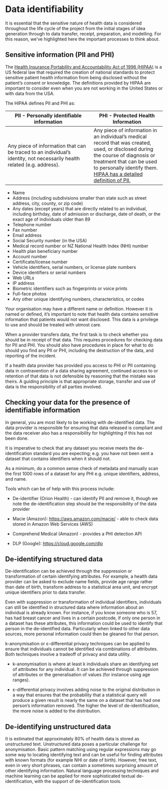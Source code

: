 # Data identifiability {#sec-identifiability}

It is essential that the sensitive nature of health data is considered throughout the life cycle of the project from the initial stages of idea generation through to data transfer, receipt, preparation, and modelling. For this reason, we've highlighted here the important processes to think about.

## Sensitive information (PII and PHI)

The [Health Insurance Portability and Accountability Act of 1996 (HIPAA)](https://aspe.hhs.gov/report/health-insurance-portability-and-accountability-act-1996) is a US federal law that required the creation of national standards to protect sensitive patient health information from being disclosed without the patient's consent or knowledge. The definitions provided by HIPAA are important to consider even when you are not working in the United States or with data from the USA.

The HIPAA defines PII and PHI as:

| PII - Personally identifiable information | PHI - Protected Health Information |
|-------------------------------------------|------------------------------------|
| Any piece of information that can be traced to an individual's identity, not necessarily health related (e.g. address). | ​​Any piece of information in an individual's medical record that was created, used, or disclosed during the course of diagnosis or treatment that can be used to personally identify them. [HIPAA has a detailed definition of PII.](https://www.hhs.gov/hipaa/for-professionals/privacy/special-topics/de-identification/index.html) |

:::{.callout-note appearance="simple"}
* ​​Name
* Address (including subdivisions smaller than state such as street address, city, county, or zip code)
* Any dates (except years) that are directly related to an individual, including birthday, date of admission or discharge, date of death, or the exact age of individuals older than 89
* Telephone number
* Fax number
* Email address
* Social Security number (in the USA)
* Medical record number or NZ National Health Index (NHI) number
* Health plan beneficiary number
* Account number
* Certificate/license number
* Vehicle identifiers, serial numbers, or license plate numbers
* Device identifiers or serial numbers
* Web URLs
* IP address
* Biometric identifiers such as fingerprints or voice prints
* Full-face photos
* Any other unique identifying numbers, characteristics, or codes
:::

Your organisation may have a different name or definition. However it is named or defined, it's important to note that health data contains sensitive information that patients would not want disclosed. This data is a privilege to use and should be treated with utmost care.

When a provider transfers data, the first task is to check whether you should be in receipt of that data. This requires procedures for checking data for PII and PHI. You should also have procedures in place for what to do should you find any PII or PHI, including the destruction of the data, and reporting of the incident.

If a health data provider has provided you access to PHI or PII containing data in contravention of a data sharing agreement, continued access to or retention of that data is not defensible by reasoning that the mistake was theirs. A guiding principle is that appropriate storage, transfer and use of data is the responsibility of all parties involved.

## Checking your data for the presence of identifiable information

In general, you are most likely to be working with de-identified data. The data provider is responsible for ensuring that data released is compliant and the data receiver also has a responsibility for highlighting if this has not been done.

It is imperative to check that any dataset you receive meets the de-identification standard you are expecting; e.g. you have not been sent a dataset that contains identifiers when it should not.

As a minimum, do a common sense check of metadata and manually scan the first 1000 rows of a dataset for any PHI e.g. unique identifiers, address, and name.

Tools which can be of help with this process include:

* De-identifier (Orion Health) - can identify PII and remove it, though we note the de-identification step should be the responsibility of the data provider

* Macie (Amazon): [https://aws.amazon.com/macie/](https://aws.amazon.com/macie/) - able to check data stored in Amazon Web Services (AWS)

* Comprehend Medical (Amazon) - provides a PHI detection API

* DLP (Google): [https://cloud.google.com/dlp](https://cloud.google.com/dlp)

## De-identifying structured data

De-identification can be achieved through the suppression or transformation of certain identifying attributes. For example, a health data provider can be asked to exclude name fields, provide age range rather than date of birth, transform address to a statistical area unit, and encrypt unique identifiers prior to data transfer.

Even with suppression or transformation of individual identifiers, individuals can still be identified in structured data where information about an individual is already known. For instance, if you know someone who is 57, has had breast cancer and lives in a certain postcode, if only one person in a dataset has these attributes, this information could be used to identify that person in the de-identified data. Particularly when linked to other data sources, more personal information could then be gleaned for that person.

k-anonymisation or ε-differential privacy techniques can be applied to ensure that individuals cannot be identified via combinations of attributes. Both techniques involve a tradeoff of privacy and data utility.

* k-anonymisation is where at least k individuals share an identifying set of attributes for any individual. It can be achieved through suppression of attributes or the generalisation of values (for instance using age ranges).

* ε-differential privacy involves adding noise to the original distribution in a way that ensures that the probability that a statistical query will produce a given result is nearly the same on a dataset that has had one person's information removed. The higher the level of de-identification, the more noise is added to the distribution.

## De-identifying unstructured data

It is estimated that approximately 80% of health data is stored as unstructured text. Unstructured data poses a particular challenge for anonymisation. Basic pattern matching using regular expressions may go some way to locating identifying text and can be useful for finding attributes with known formats (for example NHI or date of birth). However, free text, even in very short phrases, can contain a sometimes surprising amount of other identifying information. Natural language processing techniques and machine learning can be applied for more sophisticated textual de-identification, with the support of de-identification tools.
